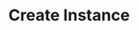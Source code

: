 ---
title: "Create Instance"
openapi: "POST /v0/platform/instances"
description: "Create an instance on a platform."
---